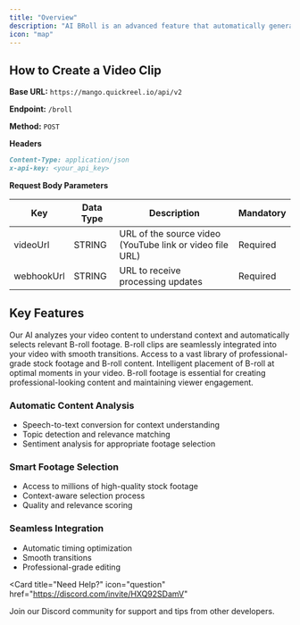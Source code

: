 ```yaml
---
title: "Overview"
description: "AI BRoll is an advanced feature that automatically generates and inserts relevant B-roll footage into your videos. This enhances visual storytelling and maintains viewer engagement by providing complementary visuals that support your main content."
icon: "map"
---
```


## How to Create a Video Clip

**Base URL:** `https://mango.quickreel.io/api/v2`

**Endpoint:** `/broll`

**Method:** `POST`

**Headers**

```markdown
Content-Type: application/json
x-api-key: <your_api_key>
```

**Request Body Parameters**

| Key        | Data Type | Description                                              | Mandatory |
| ---------- | --------- | -------------------------------------------------------- | --------- |
| videoUrl   | STRING    | URL of the source video (YouTube link or video file URL) | Required  |
| webhookUrl | STRING    | URL to receive processing updates                        | Required  |

## Key Features

<CardGroup cols={2}>
  <Card title="Smart Context Analysis" icon="brain">
    Our AI analyzes your video content to understand context and automatically
    selects relevant B-roll footage.
  </Card>
  <Card title="Seamless Integration" icon="puzzle-piece">
    B-roll clips are seamlessly integrated into your video with smooth
    transitions.
  </Card>
  <Card title="High-Quality Library" icon="photo-film">
    Access to a vast library of professional-grade stock footage and B-roll
    content.
  </Card>
  <Card title="Custom Timing" icon="clock">
    Intelligent placement of B-roll at optimal moments in your video.
  </Card>
</CardGroup>

<Note>
  B-roll footage is essential for creating professional-looking content and
  maintaining viewer engagement.
</Note>

### Automatic Content Analysis

- Speech-to-text conversion for context understanding
- Topic detection and relevance matching
- Sentiment analysis for appropriate footage selection

### Smart Footage Selection

- Access to millions of high-quality stock footage
- Context-aware selection process
- Quality and relevance scoring

### Seamless Integration

- Automatic timing optimization
- Smooth transitions
- Professional-grade editing

<Card
  title="Need Help?"
  icon="question"
  href="https://discord.com/invite/HXQ92SDamV"
>
  Join our Discord community for support and tips from other developers.
</Card>
